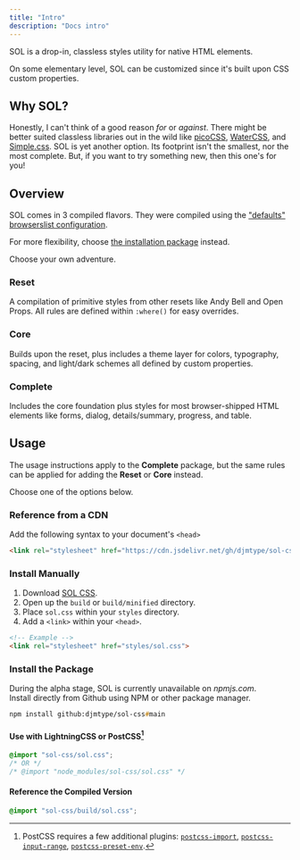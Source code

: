 ```yaml
---
title: "Intro"
description: "Docs intro"
---
```


SOL is a drop-in, classless styles utility for native HTML elements. 

On some elementary level, SOL can be customized since it's built upon CSS custom properties.

## Why SOL?

Honestly, I can't think of a good reason *for* or *against*. There might be better suited classless libraries out in the wild like [picoCSS](https://picocss.com), [WaterCSS](https://watercss.kognise.dev/), and [Simple.css](https://simplecss.org/). SOL is yet another option. Its footprint isn't the smallest, nor the most complete. But, if you want to try something new, then this one's for you! 

## Overview

SOL comes in 3 compiled flavors. They were compiled using the ["defaults" browserslist configuration](https://browsersl.ist/#q=defaults). 

For more flexibility, choose [the installation package](#install-the-package) instead.

Choose your own adventure.

### Reset
A compilation of primitive styles from other resets like Andy Bell and Open Props. All rules are defined within `:where()` for easy overrides.  

### Core
Builds upon the reset, plus includes a theme layer for colors, typography, spacing, and light/dark schemes all defined by custom properties. 

### Complete
Includes the core foundation plus styles for most browser-shipped HTML elements like forms, dialog, details/summary, progress, and table.

## Usage

The usage instructions apply to the **Complete** package, but the same rules can be applied for adding the **Reset** or **Core** instead. 

Choose one of the options below.

### Reference from a CDN 

Add the following syntax to your document's `<head>` 
```html
<link rel="stylesheet" href="https://cdn.jsdelivr.net/gh/djmtype/sol-css@refs/heads/main/build/minified/sol.css">
```

### Install Manually

1. Download [SOL CSS](https://github.com/djmtype/sol-css/archive/refs/heads/main.zip).  
2. Open up the `build` or `build/minified` directory.  
3. Place `sol.css` within your `styles` directory.  
4. Add a `<link>` within your `<head>`.

```html
<!-- Example -->
<link rel="stylesheet" href="styles/sol.css">
```

### Install the Package

During the alpha stage, SOL is currently unavailable on *npmjs.com*.  
Install directly from Github using NPM or other package manager. 

```zsh
npm install github:djmtype/sol-css#main
```
#### Use with LightningCSS or PostCSS[^1]

[^1]: PostCSS requires a few additional plugins: [`postcss-import`](https://www.npmjs.com/package/postcss-import), [`postcss-input-range`](https://www.npmjs.com/package/postcss-input-range), [`postcss-preset-env`](https://www.npmjs.com/package/postcss-preset-env).

```css
@import "sol-css/sol.css";
/* OR */
/* @import "node_modules/sol-css/sol.css" */
```

#### Reference the Compiled Version

```css
@import "sol-css/build/sol.css";
```  

